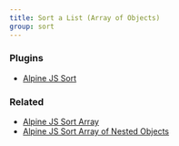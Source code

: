 ```yaml
---
title: Sort a List (Array of Objects)
group: sort
---
```


### Plugins

- [Alpine JS Sort](https://github.com/markmead/alpinejs-sort)

### Related

- [Alpine JS Sort Array](/examples/sort)
- [Alpine JS Sort Array of Nested Objects](/examples/sort-objects-nested)
